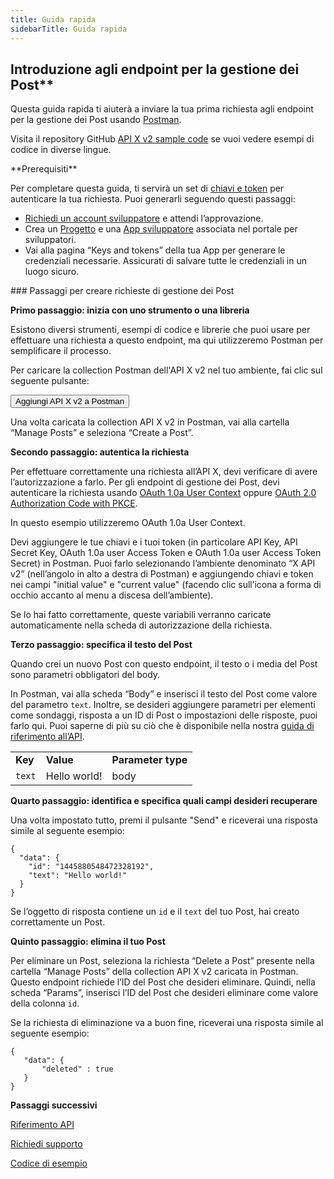 ```yaml
---
title: Guida rapida
sidebarTitle: Guida rapida
---
```



## Introduzione agli endpoint per la gestione dei Post\*\*

Questa guida rapida ti aiuterà a inviare la tua prima richiesta agli endpoint per la gestione dei Post usando [Postman](/it/tutorials/postman-getting-started).

Visita il repository GitHub [API X v2 sample code](https://github.com/xdevplatform/Twitter-API-v2-sample-code) se vuoi vedere esempi di codice in diverse lingue.

<Info>
  **Prerequisiti**

  Per completare questa guida, ti servirà un set di [chiavi e token](/it/resources/fundamentals/authentication) per autenticare la tua richiesta. Puoi generarli seguendo questi passaggi:

  - [Richiedi un account sviluppatore](https://developer.x.com/en/apply-for-access) e attendi l’approvazione.
  - Crea un [Progetto](/it/resources/fundamentals/projects) e una [App sviluppatore](/it/resources/fundamentals/developer-apps) associata nel portale per sviluppatori.
  - Vai alla pagina “Keys and tokens” della tua App per generare le credenziali necessarie. Assicurati di salvare tutte le credenziali in un luogo sicuro.
</Info>

<div id="steps-to-building-manage-posts-requests">
  ### Passaggi per creare richieste di gestione dei Post
</div>

**Primo passaggio: inizia con uno strumento o una libreria**

Esistono diversi strumenti, esempi di codice e librerie che puoi usare per effettuare una richiesta a questo endpoint, ma qui utilizzeremo Postman per semplificare il processo.

Per caricare la collection Postman dell'API X v2 nel tuo ambiente, fai clic sul seguente pulsante:

<Button href="https://app.getpostman.com/run-collection/9956214-784efcda-ed4c-4491-a4c0-a26470a67400">
  Aggiungi API X v2 a Postman
</Button>

Una volta caricata la collection API X v2 in Postman, vai alla cartella “Manage Posts” e seleziona “Create a Post”.
 

**Secondo passaggio: autentica la richiesta**

Per effettuare correttamente una richiesta all’API X, devi verificare di avere l’autorizzazione a farlo. Per gli endpoint di gestione dei Post, devi autenticare la richiesta usando [OAuth 1.0a User Context](/it/resources/fundamentals/authentication) oppure [OAuth 2.0 Authorization Code with PKCE](it/resources/fundamentals/authentication#oauth-2-0-authorization-code-flow-with-pkce-2).

In questo esempio utilizzeremo OAuth 1.0a User Context.

Devi aggiungere le tue chiavi e i tuoi token (in particolare API Key, API Secret Key, OAuth 1.0a user Access Token e OAuth 1.0a user Access Token Secret) in Postman. Puoi farlo selezionando l’ambiente denominato “X API v2” (nell’angolo in alto a destra di Postman) e aggiungendo chiavi e token nei campi "initial value" e "current value" (facendo clic sull’icona a forma di occhio accanto al menu a discesa dell’ambiente).

Se lo hai fatto correttamente, queste variabili verranno caricate automaticamente nella scheda di autorizzazione della richiesta.

**Terzo passaggio: specifica il testo del Post**

Quando crei un nuovo Post con questo endpoint, il testo o i media del Post sono parametri obbligatori del body.

In Postman, vai alla scheda “Body” e inserisci il testo del Post come valore del parametro `text`. Inoltre, se desideri aggiungere parametri per elementi come sondaggi, risposta a un ID di Post o impostazioni delle risposte, puoi farlo qui. Puoi saperne di più su ciò che è disponibile nella nostra [guida di riferimento all’API](/it/x-api/posts/manage-tweets/introduction).

|     |     |     |
| :--- | :--- | :--- |
| **Key** | **Value** | **Parameter type** |
| `text` | Hello world! | body |

**Quarto passaggio: identifica e specifica quali campi desideri recuperare**

Una volta impostato tutto, premi il pulsante "Send" e riceverai una risposta simile al seguente esempio:

```
{
  "data": {
    "id": "1445880548472328192",
    "text": "Hello world!"
  }
}
```

Se l’oggetto di risposta contiene un `id` e il `text` del tuo Post, hai creato correttamente un Post.
 

**Quinto passaggio: elimina il tuo Post**

Per eliminare un Post, seleziona la richiesta “Delete a Post” presente nella cartella “Manage Posts” della collection API X v2 caricata in Postman. Questo endpoint richiede l’ID del Post che desideri eliminare. Quindi, nella scheda “Params”, inserisci l’ID del Post che desideri eliminare come valore della colonna `id`. 

Se la richiesta di eliminazione va a buon fine, riceverai una risposta simile al seguente esempio:

```
{
   "data": {
       "deleted" : true
   }
}
```

**Passaggi successivi**

[Riferimento API](/it/x-api/posts/manage-tweets#manage-tweets-api-reference-index)

[Richiedi supporto](https://developer.x.com/en/support/x-api)

[Codice di esempio](https://github.com/xdevplatform/Twitter-API-v2-sample-code "Codice di esempio")
